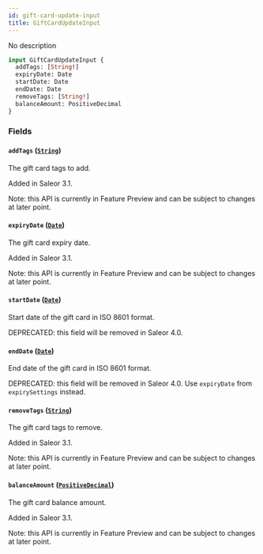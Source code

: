 ```yaml
---
id: gift-card-update-input
title: GiftCardUpdateInput
---
```



No description

```graphql
input GiftCardUpdateInput {
  addTags: [String!]
  expiryDate: Date
  startDate: Date
  endDate: Date
  removeTags: [String!]
  balanceAmount: PositiveDecimal
}
```


### Fields

#### `addTags` ([`String`](../../../developer/api-reference/scalars/string))

The gift card tags to add.

Added in Saleor 3.1.

Note: this API is currently in Feature Preview and can be subject to changes at later point.


#### `expiryDate` ([`Date`](../../../developer/api-reference/scalars/date))

The gift card expiry date.

Added in Saleor 3.1.

Note: this API is currently in Feature Preview and can be subject to changes at later point.


#### `startDate` ([`Date`](../../../developer/api-reference/scalars/date))

Start date of the gift card in ISO 8601 format. 

DEPRECATED: this field will be removed in Saleor 4.0.


#### `endDate` ([`Date`](../../../developer/api-reference/scalars/date))

End date of the gift card in ISO 8601 format. 

DEPRECATED: this field will be removed in Saleor 4.0. Use `expiryDate` from `expirySettings` instead.


#### `removeTags` ([`String`](../../../developer/api-reference/scalars/string))

The gift card tags to remove.

Added in Saleor 3.1.

Note: this API is currently in Feature Preview and can be subject to changes at later point.


#### `balanceAmount` ([`PositiveDecimal`](../../../developer/api-reference/scalars/positive-decimal))

The gift card balance amount.

Added in Saleor 3.1.

Note: this API is currently in Feature Preview and can be subject to changes at later point.




